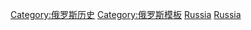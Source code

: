 [[Category:俄罗斯历史|Category:俄罗斯历史]]
[[Category:俄罗斯模板|Category:俄罗斯模板]]
[[Category:各国历史模板|Russia]]
[[Category:歐洲歷史模板|Russia]]